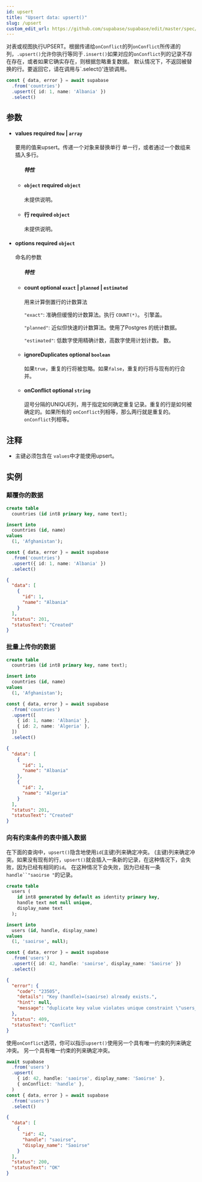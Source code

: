 ```yaml
---
id: upsert
title: "Upsert data: upsert()"
slug: /upsert
custom_edit_url: https://github.com/supabase/supabase/edit/master/spec/supabase_js_v2.yml
---
```


对表或视图执行UPSERT。根据传递给`onConflict`的列`onConflict`所传递的列，`.upsert()`允许你执行等同于`.insert()`如果对应的`onConflict`列的记录不存在存在，或者如果它确实存在，则根据忽略重复数据。
默认情况下，不返回被替换的行。要返回它，请在调用与`.select()'连锁调用。

```ts
const { data, error } = await supabase
  .from('countries')
  .upsert({ id: 1, name: 'Albania' })
  .select()
```


## 参数


<ul className="method-list-group">
  
<li className="method-list-item">
  <h4 className="method-list-item-label">
    <span className="method-list-item-label-name">
      values
    </span>
    <span className="method-list-item-label-badge required">
      required
    </span>
    <span className="method-list-item-validation">
      <code>Row</code> | <code>array</code>
    </span>
  </h4>
  <div class="method-list-item-description">

要用的值来upsert。传递一个对象来替换单行
单一行，或者通过一个数组来插入多行。

  </div>
  
<ul className="method-list-group">
  <h5 class="method-list-title method-list-title-isChild expanded">特性</h5>

<li className="method-list-item">
  <h4 className="method-list-item-label">
    <span className="method-list-item-label-name">
      <code>object</code>
    </span>
    <span className="method-list-item-label-badge required">
      required
    </span>
    <span className="method-list-item-validation">
      <code>object</code>
    </span>
  </h4>
  <div class="method-list-item-description">

未提供说明。 

  </div>
  
</li>


<li className="method-list-item">
  <h4 className="method-list-item-label">
    <span className="method-list-item-label-name">
      行
    </span>
    <span className="method-list-item-label-badge required">
      required
    </span>
    <span className="method-list-item-validation">
      <code>object</code>
    </span>
  </h4>
  <div class="method-list-item-description">

未提供说明。 

  </div>
  
</li>

</ul>

</li>


<li className="method-list-item">
  <h4 className="method-list-item-label">
    <span className="method-list-item-label-name">
      options
    </span>
    <span className="method-list-item-label-badge required">
      required
    </span>
    <span className="method-list-item-validation">
      <code>object</code>
    </span>
  </h4>
  <div class="method-list-item-description">

命名的参数

  </div>
  
<ul className="method-list-group">
  <h5 class="method-list-title method-list-title-isChild expanded">特性</h5>

<li className="method-list-item">
  <h4 className="method-list-item-label">
    <span className="method-list-item-label-name">
      count
    </span>
    <span className="method-list-item-label-badge false">
      optional
    </span>
    <span className="method-list-item-validation">
      <code>exact</code> | <code>planned</code> | <code>estimated</code>
    </span>
  </h4>
  <div class="method-list-item-description">

用来计算倒置行的计数算法

`"exact"`: 准确但缓慢的计数算法。执行 `COUNT(*)`。
引擎盖。

`"planned"`: 近似但快速的计数算法。使用了Postgres
的统计数据。

`"estimated"`: 低数字使用精确计数，高数字使用计划计数。
数。

  </div>
  
</li>


<li className="method-list-item">
  <h4 className="method-list-item-label">
    <span className="method-list-item-label-name">
      ignoreDuplicates
    </span>
    <span className="method-list-item-label-badge false">
      optional
    </span>
    <span className="method-list-item-validation">
      <code>boolean</code>
    </span>
  </h4>
  <div class="method-list-item-description">

如果`true`，重复的行将被忽略。如果`false`，重复的行将与现有的行合并。

  </div>
  
</li>


<li className="method-list-item">
  <h4 className="method-list-item-label">
    <span className="method-list-item-label-name">
      onConflict
    </span>
    <span className="method-list-item-label-badge false">
      optional
    </span>
    <span className="method-list-item-validation">
      <code>string</code>
    </span>
  </h4>
  <div class="method-list-item-description">

逗号分隔的UNIQUE列，用于指定如何确定重复记录。重复的行是如何被确定的。如果所有的 `onConflict`列相等，那么两行就是重复的。`onConflict`列相等。

  </div>
  
</li>

</ul>

</li>

</ul>


## 注释

- 主键必须包含在 `values`中才能使用upsert。










## 实例

### 颠覆你的数据

<Tabs scrollable size="small" type="underlined" defaultActiveId="schema">
<TabPanel id="schema" label="Schema">

  ```sql
  create table
    countries (id int8 primary key, name text);

  insert into
    countries (id, name)
  values
    (1, 'Afghanistan');
  ```

</TabPanel>
<TabPanel id="js" label="JavaScript">

  ```ts
  const { data, error } = await supabase
    .from('countries')
    .upsert({ id: 1, name: 'Albania' })
    .select()
  ```

</TabPanel>
<TabPanel id="result" label="Result">

  ```json
  {
    "data": [
      {
        "id": 1,
        "name": "Albania"
      }
    ],
    "status": 201,
    "statusText": "Created"
  }
  ```

</TabPanel>
</Tabs>

### 批量上传你的数据

<Tabs scrollable size="small" type="underlined" defaultActiveId="schema">
<TabPanel id="schema" label="Schema">

  ```sql
  create table
    countries (id int8 primary key, name text);

  insert into
    countries (id, name)
  values
    (1, 'Afghanistan');
  ```

</TabPanel>
<TabPanel id="js" label="JavaScript">

  ```ts
  const { data, error } = await supabase
    .from('countries')
    .upsert([
      { id: 1, name: 'Albania' },
      { id: 2, name: 'Algeria' },
    ])
    .select()
  ```

</TabPanel>
<TabPanel id="result" label="Result">

  ```json
  {
    "data": [
      {
        "id": 1,
        "name": "Albania"
      },
      {
        "id": 2,
        "name": "Algeria"
      }
    ],
    "status": 201,
    "statusText": "Created"
  }
  ```

</TabPanel>
</Tabs>

### 向有约束条件的表中插入数据

在下面的查询中，`upsert()`隐含地使用`id`(主键)列来确定冲突。
(主键)列来确定冲突。如果没有现有的行，`upsert()`就会插入一条新的记录，在这种情况下，会失败，因为已经有相同的`id`。
在这种情况下会失败，因为已经有一条`handle``"saoirse "`的记录。

<Tabs scrollable size="small" type="underlined" defaultActiveId="schema">
<TabPanel id="schema" label="Schema">

  ```sql
  create table
    users (
      id int8 generated by default as identity primary key,
      handle text not null unique,
      display_name text
    );

  insert into
    users (id, handle, display_name)
  values
    (1, 'saoirse', null);
  ```

</TabPanel>
<TabPanel id="js" label="JavaScript">

  ```ts
  const { data, error } = await supabase
    .from('users')
    .upsert({ id: 42, handle: 'saoirse', display_name: 'Saoirse' })
    .select()
  ```

</TabPanel>
<TabPanel id="result" label="Result">

  ```json
  {
    "error": {
      "code": "23505",
      "details": "Key (handle)=(saoirse) already exists.",
      "hint": null,
      "message": "duplicate key value violates unique constraint \"users_handle_key\""
    },
    "status": 409,
    "statusText": "Conflict"
  }
  ```

</TabPanel>
</Tabs>

使用`onConflict`选项，你可以指示`upsert()`使用另一个具有唯一约束的列来确定冲突。
另一个具有唯一约束的列来确定冲突。

<Tabs scrollable size="small" type="underlined" defaultActiveId="js">
<TabPanel id="js" label="JavaScript">

  ```ts
  await supabase
    .from('users')
    .upsert(
      { id: 42, handle: 'saoirse', display_name: 'Saoirse' },
      { onConflict: 'handle' },
    )
  const { data, error } = await supabase
    .from('users')
    .select()
  ```

</TabPanel>
<TabPanel id="result" label="Result">

  ```json
  {
    "data": [
      {
        "id": 42,
        "handle": "saoirse",
        "display_name": "Saoirse"
      }
    ],
    "status": 200,
    "statusText": "OK"
  }
  ```

</TabPanel>
</Tabs>